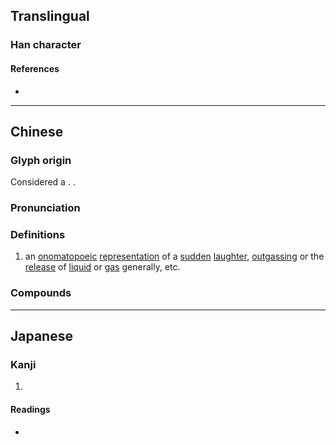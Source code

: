 {{character info/new}}
==Translingual==

===Han character===
{{Han char|rn=30|rad=口|as=12|sn=15|four=62035|canj=RTCO|ids=⿰口菐}}

====References====
* {{Han ref|kx=0209.151|dkj=04346|dj=0431.420|hdz=10682.180|uh=5657|ud=22103|bh=BC50|bd=48208}}

----

==Chinese==
{{zh-forms}}

===Glyph origin===
Considered a {{zh-l|後起字}}. {{Han compound|口|菐|c1=s|c2=p|t1=mouth|ls=psc|tr2=pú}}.

===Pronunciation===
{{zh-pron
|m=pū
|c=pok3
|mn=pho̍k
|cat=
}}

===Definitions===
{{zh-hanzi}}

# an [[onomatopoeic]] [[representation]] of a [[sudden]] [[laughter]], [[outgassing]] or the [[release]] of [[liquid]] or [[gas]] generally, etc.

===Compounds===
{{zh-der|噗嚕嚕|噗碌碌|噗的一聲|噗嗤|噗哧}}

----

==Japanese==

===Kanji===
{{ja-kanji|grade=|rs=口12}}

# {{rfdef|ja|sort=口12}}

====Readings====
* {{ja-readings|on=[[ぼく]] (boku)|kun=}}